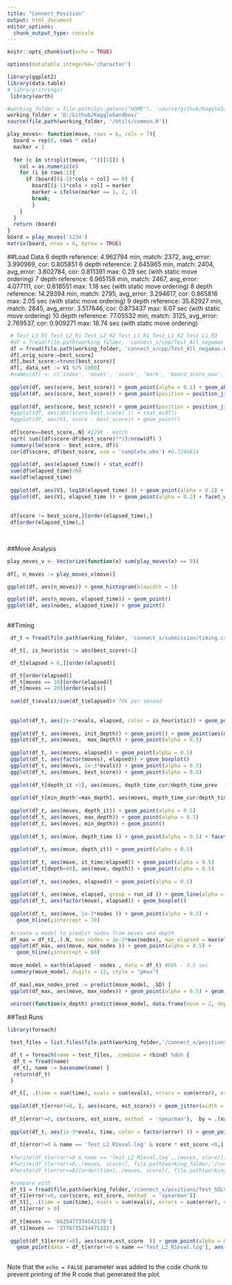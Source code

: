 ---
title: "Connect_Position"
output: html_document
editor_options: 
  chunk_output_type: console
---

```{r setup, include=FALSE}
knitr::opts_chunk$set(echo = TRUE)

options(datatable.integer64='character')

library(ggplot2)
library(data.table)
# library(stringi)
 library(earth)

#working_folder = file.path(Sys.getenv("HOME"), 'source/github/KaggleSandbox/')
working_folder = 'D:/Github/KaggleSandbox/'
source(file.path(working_folder, '/Utils/common.R'))

play_moves<- function(move, rows = 6, cols = 7){
  board = rep(0, rows * cols)
  marker = 1
  
  for (c in strsplit(move, "")[[1]]) {
    col = as.numeric(c)
    for (i in rows:1){
      if (board[(i-1)*cols + col] == 0) {
        board[(i-1)*cols + col] = marker
        marker = ifelse(marker == 1, 2, 1)
        break;
        }
    }
  }
  return (board)
}
board = play_moves('1234')
matrix(board, nrow = 6, byrow = TRUE) 
```

##Load Data
 6 depth reference: 4.962794 min, match: 2372, avg_error: 3.990969, cor: 0.805851
 6 depth reference: 2.645965 min, match: 2404, avg_error: 3.802784, cor: 0.811391  max:  0.29 sec (with static move ordering)
 7 depth reference: 6.965158 min, match: 2467, avg_error: 4.077111, cor: 0.818551  max:  1.18 sec (with static move ordering)
 8 depth reference: 14.29394 min, match: 2795, avg_error: 3.294617, cor: 0.865816  max:  2.05 sec (with static move ordering)
 9 depth reference: 35.82927 min, match: 2845, avg_error: 3.517646, cor: 0.873437  max:  6.07 sec (with static move ordering)
10 depth reference: 77.05532 min, match: 3125, avg_error: 2.769537, cor: 0.909271  max: 18.74 sec (with static move ordering)
```{r load_data}
 # Test_L3_R1 Test_L2_R1 Test_L2_R2 Test_L1_R1 Test_L1_R2 Test_L1_R3
 #df = fread(file.path(working_folder, 'connect_x/cpp/Test_All_negamax.v2.csv'))
 df = fread(file.path(working_folder, 'connect_x/cpp/Test_All_negamax.6p.csv'))
 df[,orig_score:=best_score]
 df[,best_score:=trunc(best_score)]
 df[, data_set := V1 %/% 1000]
 #names(df) <- c('index', 'moves', 'score', 'mark', 'board_score_max', 'board_score_min', 'board_score_len')
  
 ggplot(df, aes(score, best_score)) + geom_point(alpha = 0.1) + geom_abline(slope = 1, color = 'red')
 ggplot(df, aes(score, best_score)) + geom_point(position = position_jitter(), alpha = 0.1) + geom_abline(slope = 1, color = 'red')
 
 ggplot(df, aes(score, best_score)) + geom_point(position = position_jitter(), alpha = 0.1) + geom_abline(slope = 1, color = 'red') + facet_wrap(~ data_set )
 #ggplot(df, aes(abs(score-best_score) )) + stat_ecdf()
 #ggplot(df, aes(V1, score - best_score)) + geom_point()
 
 df[score==best_score,.N] #2290 - match
 sqrt( sum((df$score-df$best_score)**2)/nrow(df) )
 summary(lm(score ~ best_score, df))
 cor(df$score, df$best_score, use = 'complete.obs') #0.7246814
 
 ggplot(df, aes(elapsed_time)) + stat_ecdf()
 sum(df$elapsed_time)/60
 max(df$elapsed_time)
 
 ggplot(df, aes(V1, log10(elapsed_time) )) + geom_point(alpha = 0.2) + facet_wrap(~(score == best_score))
 ggplot(df, aes(V1, elapsed_time )) + geom_point(alpha = 0.2) + facet_wrap(~(score == best_score))
 
 
 df[score != best_score,][order(elapsed_time),]
 df[order(elapsed_time),]
 
 
```

##Move Analysis

```{r move_analysis}

play_moves_v <- Vectorize(function(x) sum(play_moves(x) == 0))
 
df[, n_moves := play_moves_v(move)]

ggplot(df, aes(n_moves)) + geom_histogram(binwidth = 1)

ggplot(df, aes(n_moves, elapsed_time)) + geom_point()
ggplot(df, aes(nodes, elapsed_time)) + geom_point()
 
```

##Timing

```{r timing_data}

 df_t = fread(file.path(working_folder, 'connect_x/submission/timing.csv'))

 df_t[, is_heuristic := abs(best_score)<1]

 df_t[elapsed > 6,][order(elapsed)]

 df_t[order(elapsed)]
 df_t[moves == 18][order(elapsed)]
 df_t[moves == 20][order(evals)]
 
 sum(df_t$evals)/sum(df_t$elapsed)# 70k per second
 
 
 ggplot(df_t, aes(1e-3*evals, elapsed, color = is_heuristic)) + geom_point(alpha = 0.5)
 
 ggplot(df_t, aes(moves, init_depth)) + geom_point() + geom_point(aes(moves,  max_depth), color = 'red', alpha = 0.1)
 ggplot(df_t, aes(moves,  max_depth)) + geom_point(alpha = 0.5)
 
 ggplot(df_t, aes(moves, elapsed)) + geom_point(alpha = 0.5)
 ggplot(df_t, aes(factor(moves), elapsed)) + geom_boxplot()
 ggplot(df_t, aes(moves, 1e-3*evals)) + geom_point(alpha = 0.5)
 ggplot(df_t, aes(moves, best_score)) + geom_point(alpha = 0.5)
 
 ggplot(df_t[depth_it >1], aes(moves, depth_time_cur/depth_time_prev  )) + geom_point(alpha = 0.5)
 
 ggplot(df_t[min_depth!=max_depth], aes(moves, depth_time_cur/depth_time_prev)) + geom_point(alpha = 0.5)
 
 ggplot(df_t, aes(moves, depth_it)) + geom_point(alpha = 0.5)
 ggplot(df_t, aes(moves, max_depth)) + geom_point(alpha = 0.5)
 ggplot(df_t, aes(moves, min_depth)) + geom_point()
 
 ggplot(df_t, aes(move, depth_time )) + geom_point(alpha = 0.5) + facet_wrap(~depth_it )
 
 ggplot(df_t, aes(move, depth_it)) + geom_point(alpha = 0.5)
 
 ggplot(df_t, aes(move, it_time/elapsed)) + geom_point(alpha = 0.5)
 ggplot(df_t[depth<40], aes(move, depth)) + geom_point(alpha = 0.5)
 
 ggplot(df_t, aes(nodes, elapsed)) + geom_point(alpha = 0.5)
 
 ggplot(df_t, aes(move, elapsed, group = run_id )) + geom_line(alpha = 0.5)
 ggplot(df_t, aes(factor(move), elapsed)) + geom_boxplot()
 
 ggplot(df_t, aes(move, 1e-3*nodes )) + geom_point(alpha = 0.5) + 
   geom_hline(yintercept = 70)
 
 #create a model to predict nodes from moves and depth
 df_max = df_t[,.(.N, max_nodes = 1e-3*max(nodes), max_elapsed = max(elapsed)), by =.(move)][max_nodes>0]
 ggplot(df_max, aes(move, max_nodes )) + geom_point(alpha = 0.5) + 
   geom_hline(yintercept = 60)
 
 move_model = earth(elapsed ~ nodes , data = df_t) #60k - 3.5 sec 
 summary(move_model, digits = 12, style = "pmax")
 
 df_max[,max_nodes_pred := predict(move_model, .SD) ]
 ggplot(df_max, aes(move, max_nodes)) + geom_point(alpha = 0.5) + geom_line(aes(move, max_nodes_pred), color = 'red') + facet_grid(~depth)
 
 uniroot(function(x_depth) predict(move_model, data.frame(move = 2, depth = x_depth))[1] - 60000, c(1, 10))

```

##Test Runs

```{r test_runs}
library(foreach)

 test_files = list.files(file.path(working_folder,'/connect_x/positions/7b'), pattern = '*.log', full.names = TRUE)

 df_t = foreach(name = test_files, .combine = rbind) %do% {
  df_t = fread(name)
  df_t[, name := basename(name) ]
  return(df_t)
 }

 df_t[, .(time = sum(time), evals = sum(evals), errors = sum(error), errors_pct = sum(error)/length(error), wrong_sign = sum(score * est_score <0)/sum(error)), by = .(name)]
 
 ggplot(df_t[error!=0, ], aes(score, est_score)) + geom_jitter(width = 0.1, height = 1e-3) + facet_wrap(~name)
 
 df_t[error!=0, cor(score, est_score, method  = 'spearman'),  by = .(name)]
 
 ggplot(df_t, aes(1e-3*evals, time, color = factor(error) )) + geom_point(alpha = 0.3) + facet_wrap(~name)
 
 df_t[error!=0 & name == 'Test_L2_R1eval.log' & score * est_score <0,]
 
 #fwrite(df_t[error!=0 & name == 'Test_L2_R1eval.log',.(moves, score)], file.path(working_folder,'/connect_x/positions/Test_L2_R1_HARD'), sep = ' ', col.names = FALSE)
 #fwrite(df_t[error!=0,.(moves, score)], file.path(working_folder,'/connect_x/positions/Test_HARD'), sep = ' ', col.names = FALSE)
 #fwrite(df_t[error==0][order(time),.(moves, score)], file.path(working_folder,'/connect_x/positions/Test_SOLVED'), sep = ' ', col.names = FALSE)

 #compare with
 df_t1 = fread(file.path(working_folder,'/connect_x/positions/Test_SOLVED.eval.log'))
 df_t1[error!=0, cor(score, est_score, method  = 'spearman')]
 df_t1[, .(time = sum(time), evals = sum(evals), errors = sum(error), errors_pct = sum(error)/length(error), wrong_sign = sum(score * est_score <0)/sum(error) )]
 df_t1[error > 0]
 
 df_t[moves == '6625477334543176']
 df_t1[moves == '2776735234471321']
 
 ggplot(df_t1[error!=0], aes(score,est_score  )) + geom_point(alpha = 0.2) + 
   geom_point(data = df_t[error!=0 & name =='Test_L2_R1eval.log'], aes(score,est_score), color = 'red', alpha = 0.2)
 
```
Note that the `echo = FALSE` parameter was added to the code chunk to prevent printing of the R code that generated the plot.
